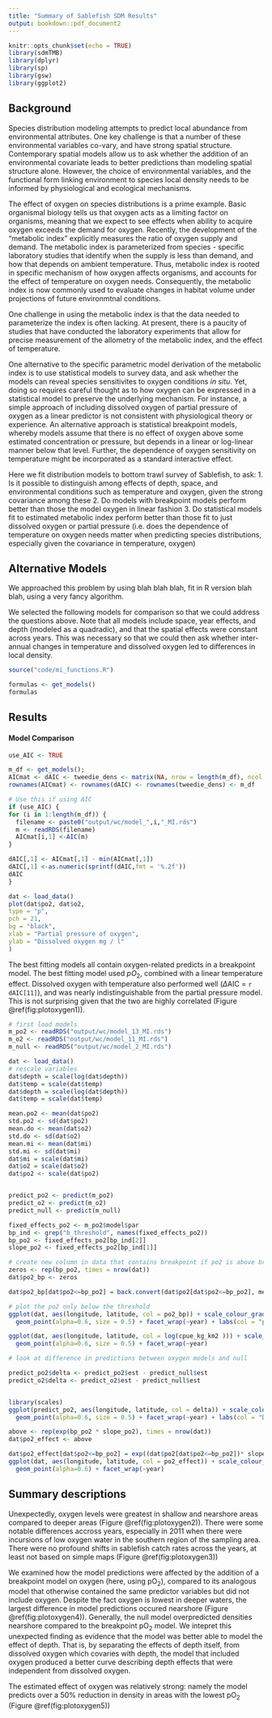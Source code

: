```yaml
---
title: "Summary of Sablefish SDM Results"
output: bookdown::pdf_document2
---
```


```r
knitr::opts_chunk$set(echo = TRUE)
library(sdmTMB)
library(dplyr)
library(sp)
library(gsw)
library(ggplot2)
```

## Background

Species distribution modeling attempts to predict local abundance from environmental attributes. One key challenge is that a number of these environmental variables co-vary, and have strong spatial structure.  Contemporary spatial models allow us to ask whether the addition of an environmental covariate leads to better predictions than modeling spatial structure alone.  However, the choice of environmental variables, and the functional form linking environment to species local density needs to be informed by physiological and ecological mechanisms.

The effect of oxygen on species distributions is a prime example.  Basic organismal biology tells us that oxygen acts as a limiting factor on organisms, meaning that we expect to see effects when ability to acquire oxygen exceeds the demand for oxygen.  Recently, the development of the "metabolic index" explicitly measures the ratio of oxygen supply and demand.  The metabolic index is parameterized from species - specific laboratory studies that identify when the supply is less than demand, and how that depends on ambient temperature.  Thus, metabolic index is rooted in specific mechanism of how oxygen affects organisms, and accounts for the effect of temperature on oxygen needs.  Consequently, the metabolic index is now commonly used to evaluate changes in habitat volume under projections of future environmtnal conditions.

One challenge in using the metabolic index is that the data needed to parameterize the index is often lacking.  At present, there is a paucity of studies that have conducted the laboratory experiments that allow for precise measurement of the allometry of the metabolic index, and the effect of temperature.  

One alternative to the specific parametric model derivation of the metabolic index is to use statistical models to survey data, and ask whether the models can reveal species sensitivites to oxygen conditions *in situ*.  Yet, doing so requires careful thought as to how oxygen can be expressed in a statistical model to preserve the underlying mechanism.  For instance, a simple approach of including dissolved oxygen of partial pressure of oxygen as a linear predictor is not consistent with physiological theory or experience.  An alternative approach is statistical breakpoint models, whereby models assume that there is no effect of oxygen above some estimated concentration or pressure, but depends in a linear or log-linear manner below that level.  Further, the dependence of oxygen sensitivity on temperature might be incorporated as a standard interactive effect.

Here we fit distribution models to bottom trawl survey of Sablefish, to ask:
1. Is it possible to distinguish among effects of depth, space, and environmental conditions such as temperature and oxygen, given the strong covariance among these
2. Do models with breakpoint models perform better than those the model oxygen in linear fashion
3. Do statistical models fit to estimated metabolic index perform better than those fit to just dissolved oxygen or partial pressure (i.e. does the dependence of temperature on oxygen needs matter when predicting species distributions, especially given the covariance in temperature, oxygen)


## Alternative Models

We approached this problem by using blah blah blah, fit in R version blah blah, using a very fancy algorithm.

We selected the following models for comparison so that we could address the questions above.  Note that all models include space, year effects, and depth (modeled as a quadradic), and that the spatial effects were constant across years.  This was necessary so that we could then ask whether inter-annual changes in temperature and dissolved oxygen led to differences in local density.  



```r
source("code/mi_functions.R")
```

```r
formulas <- get_models()
formulas
```

## Results
#### Model Comparison
```r
use_AIC <- TRUE

m_df <- get_models();
AICmat <- dAIC <- tweedie_dens <- matrix(NA, nrow = length(m_df), ncol =1 ) # set up array for tweedie density
rownames(AICmat) <- rownames(dAIC) <- rownames(tweedie_dens) <- m_df

# Use this if using AIC
if (use_AIC) {
for (i in 1:length(m_df)) {
  filename <- paste0("output/wc/model_",i,"_MI.rds")
  m <- readRDS(filename)
  AICmat[i,1] <-AIC(m)
}

dAIC[,1] <- AICmat[,1] - min(AICmat[,1])
dAIC[,1] <-as.numeric(sprintf(dAIC,fmt = '%.2f'))
dAIC
}
```

```r
dat <- load_data()
plot(dat$po2, dat$o2,
type = "p",
pch = 21,
bg = "black",
xlab = "Partial pressure of oxygen",
ylab = "Dissolved oxygen mg / l"
)

```


The best fitting models all contain oxygen-related predicts in a breakpoint model.  The best fitting model used $pO_2$, combined with a linear temperature effect. Dissolved oxygen with temperature also performed well ($\Delta \text{AIC}$ = `r dAIC[11]`), and was nearly indistinguishable from the partial pressure model.  This is not surprising given that the two are highly correlated (Figure \@ref(fig:plotoxygen1)).

```r

# first load models
m_po2 <- readRDS("output/wc/model_13_MI.rds")
m_o2 <- readRDS("output/wc/model_11_MI.rds")
m_null <- readRDS("output/wc/model_2_MI.rds")

dat <- load_data()
# rescale variables
dat$depth = scale(log(dat$depth))
dat$temp = scale(dat$temp)
dat$depth = scale(log(dat$depth))
dat$temp = scale(dat$temp)

mean.po2 <- mean(dat$po2)
std.po2 <- sd(dat$po2)
mean.do <- mean(dat$o2)
std.do <- sd(dat$o2)
mean.mi <- mean(dat$mi)
std.mi <- sd(dat$mi)
dat$mi = scale(dat$mi)
dat$o2 = scale(dat$o2)
dat$po2 <- scale(dat$po2)


predict_po2 <- predict(m_po2)
predict_o2 <- predict(m_o2)
predict_null <- predict(m_null)

fixed_effects_po2 <- m_po2$model$par
bp_ind <- grep("b_threshold", names(fixed_effects_po2))
bp_po2 <- fixed_effects_po2[bp_ind[2]]
slope_po2 <- fixed_effects_po2[bp_ind[1]]

# create new column in data that contains breakpoint if po2 is above breakpoint, and lists the actual po2 otherwise
zeros <- rep(bp_po2, times = nrow(dat))
dat$po2_bp <- zeros

dat$po2_bp[dat$po2<=bp_po2] = back.convert(dat$po2[dat$po2<=bp_po2], mean.po2, std.po2)

# plot the po2 only below the threshold
ggplot(dat, aes(longitude, latitude, col = po2_bp)) + scale_colour_gradient2() +
  geom_point(alpha=0.6, size = 0.5) + facet_wrap(~year) + labs(col = "p02 below breakpoint")
```

```r


ggplot(dat, aes(longitude, latitude, col = log(cpue_kg_km2 ))) + scale_colour_gradient2() +
  geom_point(alpha=0.6, size = 0.5) + facet_wrap(~year)

```


```r

# look at difference in predictions between oxygen models and null

predict_po2$delta <- predict_po2$est - predict_null$est
predict_o2$delta <- predict_o2$est - predict_null$est


library(scales)
ggplot(predict_po2, aes(longitude, latitude, col = delta)) + scale_colour_gradient2() +
  geom_point(alpha=0.6, size = 0.5) + facet_wrap(~year) + labs(col = "Delta (po2 - null)")
```


```r
above <- rep(exp(bp_po2 * slope_po2), times = nrow(dat))
dat$po2_effect <- above

dat$po2_effect[dat$po2<=bp_po2] = exp((dat$po2[dat$po2<=bp_po2])* slope_po2)
ggplot(dat, aes(longitude, latitude, col = po2_effect)) + scale_colour_gradient2() +
  geom_point(alpha=0.6) + facet_wrap(~year)

```

## Summary descriptions

Unexpectedly, oxygen levels were greatest in shallow and nearshore areas compared to deeper areas (Figure \@ref(fig:plotoxygen2)).  There were some notable differences accross years, especially in 2011 when there were incursions of low oxygen water in the southern region of the sampling area. There were no profound shifts in sablefish catch rates across the years, at least not based on simple maps (Figure \@ref(fig:plotoxygen3))


We examined how the model predictions were affected by the addition of a breakpoint model on oxygen (here, using pO<sub>2</sub>), compared to its analogous model that otherwise contained the same predictor variables but did not include oxygen.  Despite the fact oxygen is lowest in deeper waters, the largest difference in model predictions occured nearshore (Figure \@ref(fig:plotoxygen4)).  Generally, the null model overpredicted densities nearshore compared to the breakpoint pO<sub>2</sub> model.  We intepret this unexpected finding as evidence that the model was better able to model the effect of depth.  That is, by separating the effects of depth itself, from dissolved oxygen which covaries with depth, the model that included oxygen produced a better curve describing depth effects that were independent from dissolved oxygen.  

The estimated effect of oxygen was relatively strong: namely the model predicts over a 50% reduction in density in areas with the lowest pO<sub>2</sub> (Figure \@ref(fig:plotoxygen5))


